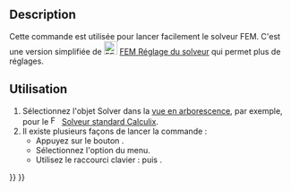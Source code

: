 <languages/>

{{Docnav/fr
|[[FEM_SolverControl/fr|Contrôle du solveur]]
|[[FEM_ResultsPurge/fr|Purger les résultats]]
|[[FEM_Workbench/fr|Atelier FEM]]
|IconL=FEM_SolverControl.svg
|IconR=FEM_ResultsPurge.svg
|IconC=Workbench_FEM.svg
}}

{{GuiCommand/fr
|Name=FEM SolverRun
|Name/fr=FEM Résolution
|MenuLocation=Résolution → Lancer les calculs du solveur
|Workbenches=[[FEM_Workbench/fr|FEM]]
|Shortcut={{KEY|S}} {{KEY|R}}
|SeeAlso=[[FEM_SolverControl/fr|FEM Réglage du solveur]]
}}

==Description==

Cette commande est utilisée pour lancer facilement le solveur FEM. C'est une version simplifiée de [[Image:FEM_SolverControl.svg|24px]] [[FEM_SolverControl/fr|FEM Réglage du solveur]] qui permet plus de réglages.

<span id="Usage"></span>
==Utilisation==

<div class="mw-translate-fuzzy">
# Sélectionnez l'objet Solver dans la [[Tree_view/fr|vue en arborescence]], par exemple, pour le [[Image:FEM_SolverCalculixCxxtools.svg|16px]] [[FEM_SolverCalculixCxxtools/fr|Solveur standard Calculix]].
# Il existe plusieurs façons de lancer la commande :
#* Appuyez sur le bouton {{Button|[[Image:FEM_SolverRun.svg|16px]] [[FEM_SolverRun/fr|Lancer les calculs du solveur]]}}.
#* Sélectionnez l'option {{MenuCommand|Résolution →  [[Image:FEM_SolverRun.svg|16px]] Lancer les calculs du solveur}} du menu.
#* Utilisez le raccourci clavier : {{KEY|S}} puis {{KEY|R}}.
</div>

{{Docnav/fr
|[[FEM_SolverControl/fr|Contrôle du solveur]]
|[[FEM_ResultsPurge/fr|Purger les résultats]]
|[[FEM_Workbench/fr|Atelier FEM]]
|IconL=FEM_SolverControl.svg
|IconR=FEM_ResultsPurge.svg
|IconC=Workbench_FEM.svg
}}

{{FEM Tools navi{{#translation:}}}}
{{Userdocnavi{{#translation:}}}}